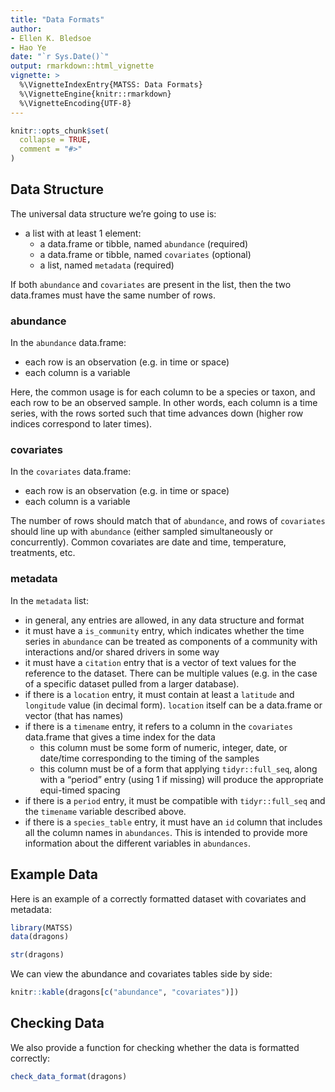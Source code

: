 ```yaml
---
title: "Data Formats"
author: 
- Ellen K. Bledsoe
- Hao Ye
date: "`r Sys.Date()`"
output: rmarkdown::html_vignette
vignette: >
  %\VignetteIndexEntry{MATSS: Data Formats}
  %\VignetteEngine{knitr::rmarkdown}
  %\VignetteEncoding{UTF-8}
---
```


```r
knitr::opts_chunk$set(
  collapse = TRUE,
  comment = "#>"
)
```

## Data Structure

The universal data structure we're going to use is:

* a list with at least 1 element:
  - a data.frame or tibble, named `abundance` (required)
  - a data.frame or tibble, named `covariates` (optional)
  - a list, named `metadata` (required)
  
If both `abundance` and `covariates` are present in the list, then the two data.frames must have the same number of rows.

### abundance

In the `abundance` data.frame:

* each row is an observation (e.g. in time or space)
* each column is a variable

Here, the common usage is for each column to be a species or taxon, and each row to be an observed sample. In other words, each column is a time series, with the rows sorted such that time advances down (higher row indices correspond to later times).

### covariates

In the `covariates` data.frame:

* each row is an observation (e.g. in time or space)
* each column is a variable

The number of rows should match that of `abundance`, and rows of `covariates` should line up with `abundance` (either sampled simultaneously or concurrently). Common covariates are date and time, temperature, treatments, etc.

### metadata

In the `metadata` list:

* in general, any entries are allowed, in any data structure and format
* it must have a `is_community` entry, which indicates whether the time series in `abundance` can be treated as components of a community with interactions and/or shared drivers in some way
* it must have a `citation` entry that is a vector of text values for the reference to the dataset. There can be multiple values (e.g. in the case of a specific dataset pulled from a larger database).
* if there is a `location` entry, it must contain at least a `latitude` and `longitude` value (in decimal form). `location` itself can be a data.frame or vector (that has names)
* if there is a `timename` entry, it refers to a column in the `covariates` data.frame that gives a time index for the data
  - this column must be some form of numeric, integer, date, or date/time corresponding to the timing of the samples
  - this column must be of a form that applying `tidyr::full_seq`, along with a "period" entry (using 1 if missing) will produce the appropriate equi-timed spacing
* if there is a `period` entry, it must be compatible with `tidyr::full_seq` and the `timename` variable described above.
* if there is a `species_table` entry, it must have an `id` column that includes all the column names in `abundances`. This is intended to provide more information about the different variables in `abundances`.

## Example Data

Here is an example of a correctly formatted dataset with covariates and metadata:

```r
library(MATSS)
data(dragons)

str(dragons)
```

We can view the abundance and covariates tables side by side:
```r
knitr::kable(dragons[c("abundance", "covariates")])
```

## Checking Data

We also provide a function for checking whether the data is formatted correctly:

```r
check_data_format(dragons)
```

